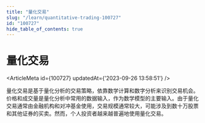 ```yaml
---
title: "量化交易"
slug: "/learn/quantitative-trading-100727"
id: "100727"
hide_table_of_contents: true
---
```



# 量化交易

<ArticleMeta id={100727} updatedAt={'2023-09-26 13:58:51'} />
<div className='border-solid border-b border-t-0 my-4 border-[var(--ifm-color-gray-300)]' />

量化交易是基于量化分析的交易策略，依靠数学计算和数字分析来识别交易机会。价格和成交量是量化分析中常用的数据输入，作为数学模型的主要输入。由于量化交易通常由金融机构和对冲基金使用，交易规模通常较大，可能涉及到数十万股票和其他证券的买卖。然而，个人投资者越来越普遍地使用量化交易。
